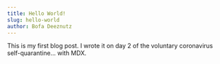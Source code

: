 ```yaml
---
title: Hello World!
slug: hello-world
author: Bofa Deeznutz
---
```

This is my first blog post. I wrote it on day 2 of the voluntary coronavirus self-quarantine... with MDX.